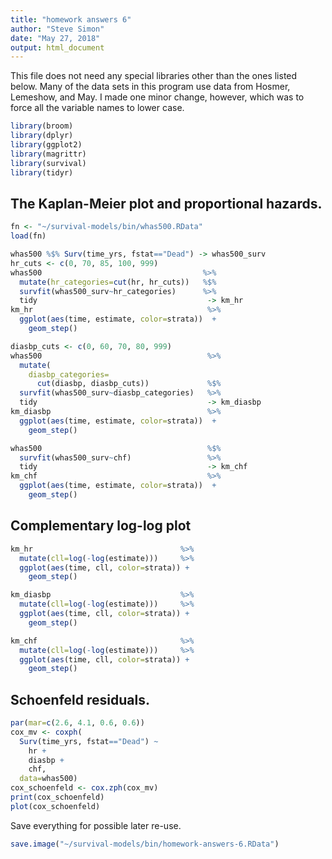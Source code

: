 ```yaml
---
title: "homework answers 6"
author: "Steve Simon"
date: "May 27, 2018"
output: html_document
---
```


This file does not need any special libraries other than the ones listed below. Many of the data sets in this program use data from Hosmer, Lemeshow, and May. I made one minor change, however, which was to force all the variable names to lower case.

```r
library(broom)
library(dplyr)
library(ggplot2)
library(magrittr)
library(survival)
library(tidyr)
```

## The Kaplan-Meier plot and proportional hazards.

```r
fn <- "~/survival-models/bin/whas500.RData"
load(fn)
```

```r
whas500 %$% Surv(time_yrs, fstat=="Dead") -> whas500_surv
hr_cuts <- c(0, 70, 85, 100, 999)
whas500                                    %>%
  mutate(hr_categories=cut(hr, hr_cuts))   %$%
  survfit(whas500_surv~hr_categories)      %>%
  tidy                                      -> km_hr
km_hr                                       %>%
  ggplot(aes(time, estimate, color=strata))  +
    geom_step()

diasbp_cuts <- c(0, 60, 70, 80, 999)
whas500                                     %>%
  mutate(
    diasbp_categories=
      cut(diasbp, diasbp_cuts))             %$%
  survfit(whas500_surv~diasbp_categories)   %>%
  tidy                                      -> km_diasbp
km_diasbp                                   %>%
  ggplot(aes(time, estimate, color=strata))  +
    geom_step()

whas500                                     %$%
  survfit(whas500_surv~chf)                 %>%
  tidy                                      -> km_chf
km_chf                                      %>%
  ggplot(aes(time, estimate, color=strata))  +
    geom_step()
```

## Complementary log-log plot

```r
km_hr                                 %>%
  mutate(cll=log(-log(estimate)))     %>%
  ggplot(aes(time, cll, color=strata)) +
    geom_step()

km_diasbp                             %>%
  mutate(cll=log(-log(estimate)))     %>%
  ggplot(aes(time, cll, color=strata)) +
    geom_step()

km_chf                                %>%
  mutate(cll=log(-log(estimate)))     %>%
  ggplot(aes(time, cll, color=strata)) +
    geom_step()

```

## Schoenfeld residuals.

```r
par(mar=c(2.6, 4.1, 0.6, 0.6))
cox_mv <- coxph(
  Surv(time_yrs, fstat=="Dead") ~
    hr +
    diasbp +
    chf,
  data=whas500)
cox_schoenfeld <- cox.zph(cox_mv)
print(cox_schoenfeld)
plot(cox_schoenfeld)

```

Save everything for possible later re-use.

```r
save.image("~/survival-models/bin/homework-answers-6.RData")
```